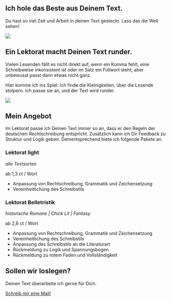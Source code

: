::: {.container-fluid .bg-light}
::: grid
::: {.g-col-12 .g-col-md-4 .g-start-md-2 .d-flex .align-items-center .px-3}
::: wrapper
# Ich hole das Beste aus Deinem Text.

Du hast so viel Zeit und Arbeit in deinen Text gesteckt. Lass das die Welt sehen!
:::
:::

::: {.g-col-12 .g-col-md-6}
![](assets/images/keyboard.jpg)
:::
:::
:::

::: {.container .bg-dark}
::: grid
::: {.g-col-12 .g-col-md-6 .g-start-md-2}
# Ein Lektorat macht Deinen Text runder.

Vielen Lesenden fällt es nicht direkt auf, wenn ein Komma fehlt, eine Schreibweise inkonsistent ist oder im Satz ein Füllwort steht; aber unbewusst passt dann etwas nicht ganz.

Hier komme ich ins Spiel: Ich finde die Kleinigkeiten, über die Lesende stolpern. Ich passe sie an, und der Text wird runder.
:::

::: {.g-col-12 .g-col-md-4}
![](assets/images/sarah-aufm-rad.jpeg){.portrait}
:::

:::
:::

::: {.container .bg-light}
::: grid
::: {.g-col-8 .g-start-3 .text-center}
# Mein Angebot
:::
:::

::: grid
::: {.g-col-12 .g-col-md-8 .g-start-md-3 .px-1}
<!-- Wie umfangreich darf ich Dich bei Deinem Text unterstützen?  -->

<!-- Ich lektoriere folgende Genres: -->

<!-- -   historische Romane -->
<!-- -   Chick Lit -->
<!-- -   Fantasy -->

Im Lektorat passe ich Deinen Text immer so an, dass er den Regeln der deutschen Rechtschreibung entspricht. Zusätzlich kann ich Dir Feedback zu Struktur und Logik geben. Dementsprechend biete ich folgende Pakete an.
:::
:::

::: grid
::: {.g-col-12 .g-col-md-5 .g-start-md-2 .px-1}
::: card
::: {.card-title .text-center}
### Lektorat light
:::

::: {.card-subtitle .text-center}
*alle Textsorten*

ab 1,3 ct / Wort
:::

::: card-body
-   Anpassung von Rechtschreibung, Grammatik und Zeichensetzung
-   Vereinheitlichung des Schreibstils <!-- -   Anpassung des Schreibstils an die Literaturart -->
:::
:::
:::

::: {.g-col-12 .g-col-md-5 .px-1}
::: card
::: {.card-title .text-center}
### Lektorat Belletristik
:::

::: {.card-subtitle .text-center}
*historische Romane | Chick Lit | Fantasy *

ab 2,6 ct / Wort
:::

::: card-body
-   Anpassung von Rechtschreibung, Grammatik und Zeichensetzung
-   Vereinheitlichung des Schreibstils
-   Anpassung des Schreibstils an die Literaturart
-   Rückmeldung zu Logik und Spannungsbogen
-   Rückmeldung zu rotem Faden und Vollständigkeit
:::
:::
:::
:::
:::

<!-- ::: {.container-fluid .bg-dark} -->
<!-- ::: grid -->
<!-- ::: {.g-col-12 .text-center} -->
<!-- ::: -->
<!-- ::: -->

<!-- ::: grid -->
<!-- ::: {.g-col-12 .g-col-md-4 .g-start-md-2} -->
<!-- ![](assets/images/sarah-aufm-rad.jpeg){.portrait} -->
<!-- ::: -->

<!-- ::: {.g-col-12 .g-col-md-6 .g-gap-md-1 .px-3} -->
<!-- # Überarbeiten ist genau meins. -->

<!-- Während Schreiben für mich interessant ist, liebe ich es zu überarbeiten.  -->

<!-- Vielen Lesenden fällt es nicht direkt auf, wenn ein Komma fehlt, eine Schreibweise inkonsistent ist oder im Satz ein Füllwort steht; aber unbewusst passt etwas nicht ganz. -->

<!-- Hier komme ich ins Spiel: Ich finde die Kleinigkeiten, über die Lesende stolpern.  -->

<!-- Ich passe sie an, und der Text wird runder. -->
<!-- ::: -->
<!-- ::: -->
<!-- ::: -->

::: {.container .bg-dark}
::: grid
::: {.g-col-12 .g-col-md-6 .g-start-md-3 .px-3}
# Sollen wir loslegen?

Deinen Text überarbeite ich gerne für Dich.

[Schreib mir eine Mail!](mailto:lektorat-zeller@posteo.de){.btn .btn-light}
:::
:::
:::
